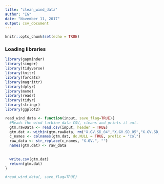 ```yaml
---
title: "clean_wind_data"
author: "IG"
date: "November 11, 2017"
output: csv_document
---
```


```r
knitr::opts_chunk$set(echo = TRUE)
```

### Loading libraries
```r
library(gapminder)
library(singer)
library(tidyverse)
library(knitr)
library(forcats)
library(magrittr)
library(dplyr)
library(meme)
library(readr)
library(tidyr)
library(stringr)
library(ggplot2)
```

```r
read_wind_data <- function(input, save_flag=TRUE){
  #Reads the wind turbine data CSV, cleans and prints it out.
  gtm.rawData <- read.csv(input, header = TRUE)
  gtm.dat <- within(gtm.rawData, rm("X.GV.SD_04","X.GV.SD_05","X.GV.SD_38", "X.GV.HRR_GeneratorWindingTemp.1"))
  c_names <- colnames(gtm.dat, do.NULL = TRUE, prefix = "col")
  raw_data <- str_replace(c_names, "X.GV.", "")
  names(gtm.dat) <- raw_data
  
  
  write.csv(gtm.dat)
  return(gtm.dat)
}
```

```r
#read_wind_data(, save_flag=TRUE)
```


